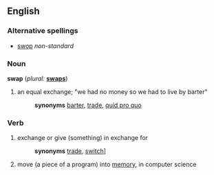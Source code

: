 ==English==

===Alternative spellings===
*[[swop]]  ''non-standard''

===Noun===
'''swap'''  (''plural:'' '''[[swaps]]''')
# an equal exchange; "we had no money so we had to live by barter" 
#:'''synonyms''' [[barter]], [[trade]], [[quid pro quo]]

===Verb===
{{en-infl-reg-consonant|swap||p}}
# exchange or give (something) in exchange for 
#:'''synonyms''' [[trade]], [[switch]]]
# move (a piece of a program) into [[memory]], in computer science